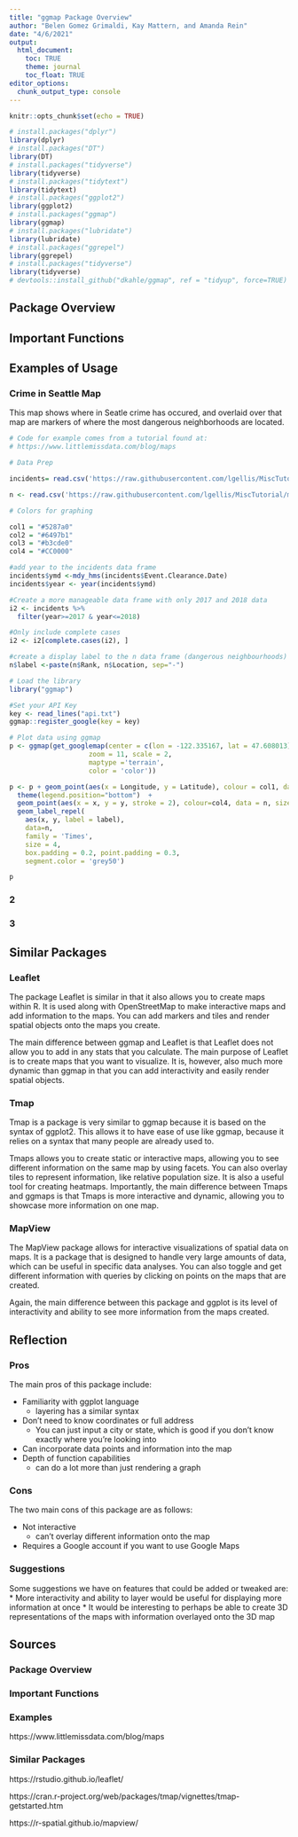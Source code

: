```yaml
---
title: "ggmap Package Overview"
author: "Belen Gomez Grimaldi, Kay Mattern, and Amanda Rein"
date: "4/6/2021"
output:
  html_document:
    toc: TRUE
    theme: journal
    toc_float: TRUE
editor_options:
  chunk_output_type: console
---
```


```r
knitr::opts_chunk$set(echo = TRUE)
```

```r
# install.packages("dplyr")
library(dplyr)
# install.packages("DT")
library(DT)
# install.packages("tidyverse")
library(tidyverse)
# install.packages("tidytext")
library(tidytext)
# install.packages("ggplot2")
library(ggplot2)
# install.packages("ggmap")
library(ggmap)
# install.packages("lubridate")
library(lubridate)
# install.packages("ggrepel")
library(ggrepel)
# install.packages("tidyverse")
library(tidyverse)
# devtools::install_github("dkahle/ggmap", ref = "tidyup", force=TRUE)
```

## Package Overview

## Important Functions

## Examples of Usage {.tabset}

### Crime in Seattle Map
This map shows where in Seatle crime has occured, and overlaid over that map are markers of where the most dangerous neighborhoods are located.

```r

# Code for example comes from a tutorial found at: 
# https://www.littlemissdata.com/blog/maps

# Data Prep

incidents= read.csv('https://raw.githubusercontent.com/lgellis/MiscTutorial/master/ggmap/i2Sample.csv', stringsAsFactors = FALSE)

n <- read.csv('https://raw.githubusercontent.com/lgellis/MiscTutorial/master/ggmap/n.csv', stringsAsFactors = FALSE)

# Colors for graphing

col1 = "#5287a0"
col2 = "#6497b1"
col3 = "#b3cde0"
col4 = "#CC0000"

#add year to the incidents data frame
incidents$ymd <-mdy_hms(incidents$Event.Clearance.Date)
incidents$year <- year(incidents$ymd)

#Create a more manageable data frame with only 2017 and 2018 data
i2 <- incidents %>%
  filter(year>=2017 & year<=2018)

#Only include complete cases
i2 <- i2[complete.cases(i2), ]

#create a display label to the n data frame (dangerous neighbourhoods)
n$label <-paste(n$Rank, n$Location, sep="-")

# Load the library
library("ggmap")

#Set your API Key
key <- read_lines("api.txt")
ggmap::register_google(key = key)

# Plot data using ggmap
p <- ggmap(get_googlemap(center = c(lon = -122.335167, lat = 47.608013),
                    zoom = 11, scale = 2,
                    maptype ='terrain',
                    color = 'color'))

p <- p + geom_point(aes(x = Longitude, y = Latitude), colour = col1, data = i2, alpha=0.25, size = 0.5) +
  theme(legend.position="bottom")  +
  geom_point(aes(x = x, y = y, stroke = 2), colour=col4, data = n, size =2.5) +
  geom_label_repel(
    aes(x, y, label = label),
    data=n,
    family = 'Times',
    size = 4,
    box.padding = 0.2, point.padding = 0.3,
    segment.color = 'grey50')

p
```

### 2

### 3

## Similar Packages {.tabset}

### Leaflet

The package Leaflet is similar in that it also allows you to  create maps within R. It is used along with OpenStreetMap to make interactive maps and add information to the maps. You can add markers and tiles and render spatial objects onto the maps you create.

The main difference between ggmap and Leaflet is that Leaflet does not allow you to add in any stats that you calculate. The main purpose of Leaflet is to create maps that you want to visualize. It is, however, also much more dynamic than ggmap in that you can add interactivity and easily render spatial objects. 


### Tmap 

Tmap is a package is very similar to ggmap because it is based on the syntax of ggplot2. This allows it to have ease of use like ggmap, because it relies on a syntax that many people are already used to.

Tmaps allows you to create static or interactive maps, allowing you to see different information on the same map by using facets. You can also overlay tiles to represent information, like relative population size. It is also a useful tool for creating heatmaps. Importantly, the main difference between Tmaps and ggmaps is that Tmaps is more interactive and dynamic, allowing you to showcase more information on one map.

### MapView

The MapView package allows for interactive visualizations of spatial data on maps. It is a package that is designed to handle very large amounts of data, which can be useful in specific data analyses. You can also toggle and get different information with queries by clicking on points on the maps that are created. 

Again, the main difference between this package and ggplot is its level of interactivity and ability to see more information from the maps created.


## Reflection

### Pros

The main pros of this package include:

* Familiarity with ggplot language
  + layering has a similar syntax
* Don’t need to know coordinates or full address
  + You can just input a city or state, which is good if you don't know exactly where you’re looking into
* Can incorporate data points and information into the map
* Depth of function capabilities
  + can do a lot more than just rendering a graph

### Cons

The two main cons of this package are as follows:

* Not interactive
  + can’t overlay different information onto the map
* Requires a Google account if you want to use Google Maps

### Suggestions

Some suggestions we have on features that could be added or tweaked are: 
* More interactivity and ability to layer would be useful for displaying more information at once
* It would be interesting to perhaps be able to create 3D representations of the maps with information overlayed onto the 3D map

## Sources {.tabset}

### Package Overview


### Important Functions


### Examples
https://www.littlemissdata.com/blog/maps


### Similar Packages

https://rstudio.github.io/leaflet/

https://cran.r-project.org/web/packages/tmap/vignettes/tmap-getstarted.htm

https://r-spatial.github.io/mapview/


